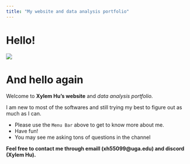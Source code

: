 ```yaml
---
title: "My website and data analysis portfolio"
---
```


# Hello!

![](IMG_3436.png)

# And hello again

Welcome to **Xylem Hu's website** and *data analysis portfolio.*

I am new to most of the softwares and still trying my best to figure out as much as I can.

-   Please use the `Menu Bar` above to get to know more about me.
-   Have fun!
-   You may see me asking tons of questions in the channel

**Feel free to contact me through emaill (xh55099\@uga.edu) and discord (Xylem Hu).**
